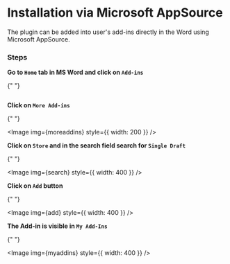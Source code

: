 
# Installation via Microsoft AppSource

The plugin can be added into user's add-ins directly in the Word using
Microsoft AppSource.

### Steps

**Go to `Home` tab in MS Word and click on `Add-ins`**

{" "}

<Image img={home} />

**Click on `More Add-ins`**

{" "}

<Image img={moreaddins} style={{ width: 200 }} />

**Click on `Store` and in the search field search for `Single Draft`**

{" "}

<Image img={search} style={{ width: 400 }} />

**Click on `Add` button**

{" "}

<Image img={add} style={{ width: 400 }} />

**The Add-in is visible in `My Add-Ins`**

{" "}

<Image img={myaddins} style={{ width: 400 }} />
